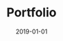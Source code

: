 ---
title: Portfolio
date: 2019-01-01
description: The portfolio page of the website.
headerImage: IMG_6025
---